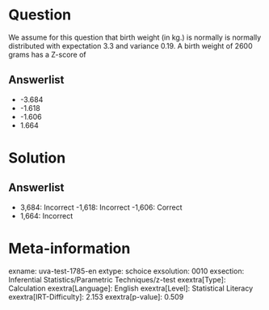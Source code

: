 Question
========

We assume for this question that birth weight (in kg.) is normally is normally distributed with expectation 3.3 and variance 0.19. A birth weight of 2600 grams has a Z-score of

Answerlist
----------

* -3.684
* -1.618
* -1.606
* 1.664

Solution
========

Answerlist
----------

* 3,684: Incorrect
-1,618: Incorrect
-1,606: Correct
* 1,664: Incorrect

Meta-information
================
exname: uva-test-1785-en
extype: schoice
exsolution: 0010
exsection: Inferential Statistics/Parametric Techniques/z-test
exextra[Type]: Calculation
exextra[Language]: English
exextra[Level]: Statistical Literacy
exextra[IRT-Difficulty]: 2.153
exextra[p-value]: 0.509
